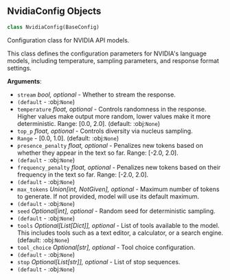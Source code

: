 <a id="camel.configs.nvidia_config"></a>

<a id="camel.configs.nvidia_config.NvidiaConfig"></a>

## NvidiaConfig Objects

```python
class NvidiaConfig(BaseConfig)
```

Configuration class for NVIDIA API models.

This class defines the configuration parameters for NVIDIA's language
models, including temperature, sampling parameters, and response format
settings.

**Arguments**:

- `stream` _bool, optional_ - Whether to stream the response.
- `(default` - :obj:`None`)
- `temperature` _float, optional_ - Controls randomness in the response.
  Higher values make output more random, lower values make it more
  deterministic. Range: [0.0, 2.0]. (default: :obj:`None`)
- `top_p` _float, optional_ - Controls diversity via nucleus sampling.
- `Range` - [0.0, 1.0]. (default: :obj:`None`)
- `presence_penalty` _float, optional_ - Penalizes new tokens based on
  whether they appear in the text so far. Range: [-2.0, 2.0].
- `(default` - :obj:`None`)
- `frequency_penalty` _float, optional_ - Penalizes new tokens based on
  their frequency in the text so far. Range: [-2.0, 2.0].
- `(default` - :obj:`None`)
- `max_tokens` _Union[int, NotGiven], optional_ - Maximum number of tokens
  to generate. If not provided, model will use its default maximum.
- `(default` - :obj:`None`)
- `seed` _Optional[int], optional_ - Random seed for deterministic sampling.
- `(default` - :obj:`None`)
- `tools` _Optional[List[Dict]], optional_ - List of tools available to the
  model. This includes tools such as a text editor, a calculator, or
  a search engine. (default: :obj:`None`)
- `tool_choice` _Optional[str], optional_ - Tool choice configuration.
- `(default` - :obj:`None`)
- `stop` _Optional[List[str]], optional_ - List of stop sequences.
- `(default` - :obj:`None`)

